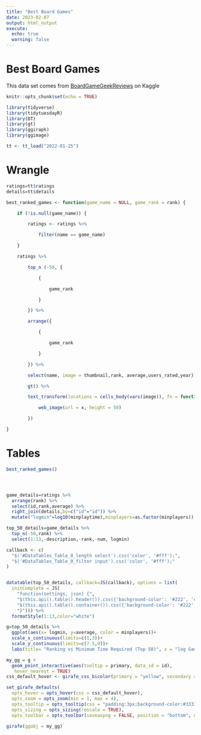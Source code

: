 ```yaml
---
title: "Best Board Games"
date: 2023-02-07
output: html_output
execute: 
  echo: true
  warning: false
---
```


# Best Board Games

This data set comes from [BoardGameGeekReviews](https://www.kaggle.com/datasets/jvanelteren/boardgamegeek-reviews?select=2022-01-08.csv) on Kaggle

```r

knitr::opts_chunk$set(echo = TRUE)

library(tidyverse)
library(tidytuesdayR)
library(DT)
library(gt)
library(ggiraph)
library(ggimage)

```

```r

tt <- tt_load("2022-01-25")

```

# Wrangle

```r


ratings=tt$ratings
details=tt$details

best_ranked_games <- function(game_name = NULL, game_rank = rank) {

    if (!is.null(game_name)) {

        ratings <- ratings %>%

            filter(name == game_name)

    }

    ratings %>%

        top_n (-50, {

            {

                game_rank

            }

        }) %>%

        arrange({

            {

                game_rank

            }

        }) %>%

        select(name, image = thumbnail,rank, average,users_rated,year) %>%

        gt() %>%

        text_transform(locations = cells_body(vars(image)), fn = function(x) {

            web_image(url = x, height = 50)

        })

}

```

# Tables

```r

best_ranked_games()
  
```

# 

```r
game_details=ratings %>% 
  arrange(rank) %>%
  select(id,rank,average) %>% 
  right_join(details,by=c("id"="id")) %>% 
  mutate("logmin"=log10(minplaytime),minplayers=as.factor(minplayers))

top_50_details=game_details %>% 
  top_n(-50,rank) %>% 
  select(1:13,-description,-rank,-num, logmin)

```

```r
callback <- c(
  "$('#DataTables_Table_0_length select').css('color', '#fff');",
  "$('#DataTables_Table_0_filter input').css('color', '#fff');"
)


datatable(top_50_details, callback=JS(callback), options = list(
  initComplete = JS(
    "function(settings, json) {",
    "$(this.api().table().header()).css({'background-color': '#222', 'color': '#fff'});",
    "$(this.api().table().container()).css({'background-color': '#222', 'color': '#fff'})",
    "}"))) %>% 
  formatStyle(1:13,color="white")


```

```r
g=top_50_details %>%
  ggplot(aes(x= logmin, y=average, color = minplayers))+
  scale_x_continuous(limits=c(1,3))+
  scale_y_continuous(limits=c(7.5,9))+
  labs(title= "Ranking vs Minimum Time Required (Top 50)", x = "log Game Time", y = "Average Ranking")

my_gg = g + 
  geom_point_interactive(aes(tooltip = primary, data_id = id), 
   hover_nearest = TRUE)
css_default_hover <- girafe_css_bicolor(primary = "yellow", secondary = "red")

set_girafe_defaults(
  opts_hover = opts_hover(css = css_default_hover),
  opts_zoom = opts_zoom(min = 1, max = 4),
  opts_tooltip = opts_tooltip(css = "padding:3px;background-color:#333333;color:white;"),
  opts_sizing = opts_sizing(rescale = TRUE),
  opts_toolbar = opts_toolbar(saveaspng = FALSE, position = "bottom", delay_mouseout = 5000))

girafe(ggobj = my_gg)
```
